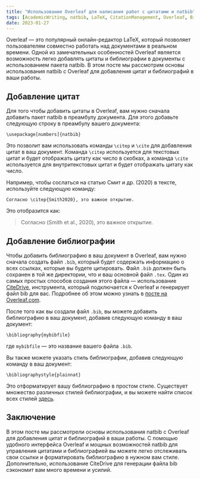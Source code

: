 ```yaml
---
title: "Использование Overleaf для написания работ с цитатами и natbib"
tags: [AcademicWriting, natbib, LaTeX, CitationManagement, Overleaf, BibTeX, BibLaTeX, natbib, Zotero, Mendeley, Research, WritingTips, Academia, ScholarlyWriting, References]
date: 2023-01-27
---
```


Overleaf — это популярный онлайн-редактор LaTeX, который позволяет пользователям совместно работать над документами в реальном времени. Одной из замечательных особенностей Overleaf является возможность легко добавлять цитаты и библиографии в документы с использованием пакета natbib. В этом посте мы рассмотрим основы использования natbib с Overleaf для добавления цитат и библиографий в ваши работы.


<CiteDrive />

## Добавление цитат

Для того чтобы добавить цитаты в Overleaf, вам нужно сначала добавить пакет natbib в преамбулу документа. Для этого добавьте следующую строку в преамбулу вашего документа:

`\usepackage[numbers]{natbib}`

Это позволит вам использовать команды `\citep` и `\cite` для добавления цитат в ваш документ. Команда `\citep` используется для текстовых цитат и будет отображать цитату как число в скобках, а команда `\cite` используется для внутритекстовых цитат и будет отображать цитату как число.

Например, чтобы сослаться на статью Смит и др. (2020) в тексте, используйте следующую команду:

`Согласно \citep{Smith2020}, это важное открытие.`

Это отобразится как:

> Согласно (Smith et al., 2020), это важное открытие.

## Добавление библиографии

Чтобы добавить библиографию в ваш документ в Overleaf, вам нужно сначала создать файл `.bib`, который будет содержать информацию о всех ссылках, которые вы будете цитировать. Файл `.bib` должен быть сохранен в той же директории, что и ваш основной файл `.tex`. Один из самых простых способов создания этого файла — использование [CiteDrive](https://www.citedrive.com/), инструмента, который подключается к Overleaf и генерирует файл bib для вас. Подробнее об этом можно узнать в [посте на Overleaf.com](https://www.overleaf.com/blog/better-bibliography-management-with-overleaf-citedrive-and-bibtex-biblatex).

После того как вы создали файл `.bib`, вы можете добавить библиографию в ваш документ, добавив следующую команду в ваш документ:

`\bibliography{mybibfile}`

где `mybibfile` — это название вашего файла `.bib`.

Вы также можете указать стиль библиографии, добавив следующую команду в ваш документ:

`\bibliographystyle{plainnat}`

Это отформатирует вашу библиографию в простом стиле. Существует множество различных стилей библиографии, и вы можете найти список всех стилей [здесь](https://www.overleaf.com/learn/latex/Bibliography_styles).

## Заключение

В этом посте мы рассмотрели основы использования natbib с Overleaf для добавления цитат и библиографий в ваши работы. С помощью удобного интерфейса Overleaf и мощных возможностей natbib для управления цитатами и библиографией вы можете легко отслеживать свои ссылки и форматировать библиографию в нужном вам стиле. Дополнительно, использование CiteDrive для генерации файла bib сэкономит вам много времени и усилий.
